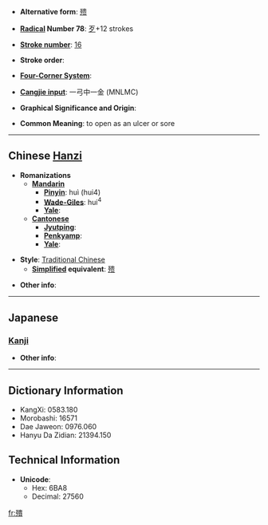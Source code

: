 * '''Alternative form''': [[㱮]]

* '''[[Wiktionary:Chinese radical index| Radical]] Number 78''': [[Wiktionary:Chinese radical index 歹|歹]]+12 strokes

* '''[[Wiktionary:Chinese total strokes index|Stroke number]]''': [[Wiktionary:Chinese total strokes index 16|16]]

* '''Stroke order''': 

* '''[[Wiktionary:Chinese four corner index|Four-Corner System]]''': 

* '''[[Wiktionary:Chinese Cangjie index|Cangjie input]]''': 一弓中一金 (MNLMC)

* '''Graphical Significance and Origin''': 

* '''Common Meaning''': to open as an ulcer or sore

----

== Chinese [[Hanzi]] ==

* '''Romanizations'''
** '''[[Mandarin]]'''
*** '''[[Pinyin]]''': huì (hui4)
*** '''[[Wade-Giles]]''': hui<sup>4</sup>
*** '''[[Yale]]''': 
** '''[[Cantonese]]'''
*** '''[[Jyutping]]''':
*** '''[[Penkyamp]]''': 
*** '''[[Yale]]''': 

* '''Style''': [[Traditional Chinese]] 
** '''[[Simplified Chinese|Simplified]] equivalent''': [[㱮]]

* '''Other info''': 

----

==Japanese==
===[[Kanji]]===
{{kanji|on readings=[[かい]] (kai), [[え]] (e), [[こつ]] (kotsu), [[ごち]] (gochi)|kun readings=[[ただれる]] (tadareru)}}

* '''Other info''':  

----

== Dictionary Information ==

* KangXi: 0583.180
* Morobashi: 16571
* Dae Jaweon: 0976.060
* Hanyu Da Zidian: 21394.150

== Technical Information ==

* '''Unicode''':
** Hex: 6BA8
** Decimal: 27560

[[fr:殨]]